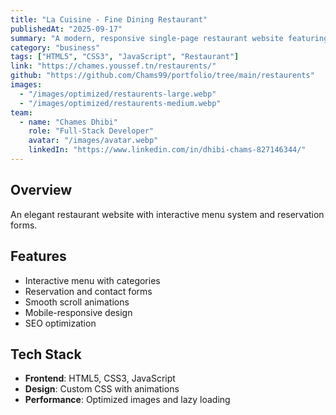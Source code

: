 ```yaml
---
title: "La Cuisine - Fine Dining Restaurant"
publishedAt: "2025-09-17"
summary: "A modern, responsive single-page restaurant website featuring elegant design, smooth animations, and excellent user experience with interactive menu and reservation system."
category: "business"
tags: ["HTML5", "CSS3", "JavaScript", "Restaurant"]
link: "https://chames.youssef.tn/restaurents/"
github: "https://github.com/Chams99/portfolio/tree/main/restaurents"
images:
  - "/images/optimized/restaurents-large.webp"
  - "/images/optimized/restaurents-medium.webp"
team:
  - name: "Chames Dhibi"
    role: "Full-Stack Developer"
    avatar: "/images/avatar.webp"
    linkedIn: "https://www.linkedin.com/in/dhibi-chams-827146344/"
---
```


## Overview

An elegant restaurant website with interactive menu system and reservation forms.

## Features

- Interactive menu with categories
- Reservation and contact forms
- Smooth scroll animations
- Mobile-responsive design
- SEO optimization

## Tech Stack

- **Frontend**: HTML5, CSS3, JavaScript
- **Design**: Custom CSS with animations
- **Performance**: Optimized images and lazy loading


